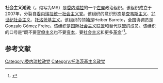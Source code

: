 '''社会主义潮流'''（{{lang-es|Marea Socialista}}，缩写为MS）是[[委内瑞拉|委内瑞拉]]的一个[[左翼|左翼]]政治组织。该组织成立于2007年，分裂自[[委内瑞拉统一社会主义党|委内瑞拉统一社会主义党]]。该组织的意识形态是[[查韦斯主义|查韦斯主义]]、[[21世纪社会主义|21世纪社会主义]]、[[托洛茨基主义|托洛茨基主义]]。该组织的领袖是Heiber Barreto，全国协调员是Gonzalo Gómez Freire。该组织是[[国际社会主义联盟|国际社会主义联盟]]和替代联盟的成员。该组织的口号是“既不要[[官僚主义|官僚主义]]也不要[[资本|资本]]，要[[社会主义|社会主义]]和更多[[革命|革命]]”<ref>{{Cite web |url=https://mareasocialista.org/quienes-somos/ |title=Quiénes somos |access-date=2021-03-05 |archive-date=2021-01-26 |archive-url=https://web.archive.org/web/20210126061637/https://mareasocialista.org/quienes-somos/ |dead-url=no }}</ref>。

==参考文献==
{{reflist}}

[[Category:委内瑞拉政党|Category:委内瑞拉政党]]
[[Category:托洛茨基主义政党|Category:托洛茨基主义政党]]